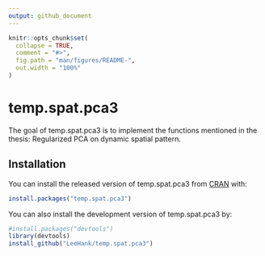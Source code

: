 ```yaml
---
output: github_document
---
```


<!-- README.md is generated from README.Rmd. Please edit that file -->

```r
knitr::opts_chunk$set(
  collapse = TRUE,
  comment = "#>",
  fig.path = "man/figures/README-",
  out.width = "100%"
)
```
# temp.spat.pca3

The goal of temp.spat.pca3 is to implement the functions mentioned in the thesis: Regularized PCA on dynamic spatial pattern.

## Installation

You can install the released version of temp.spat.pca3 from [CRAN](https://CRAN.R-project.org) with:

``` r
install.packages("temp.spat.pca3")
```

You can also install the development version of temp.spat.pca3 by:  

```r
#install.packages("devtools")
library(devtools)
install_github("LeeHank/temp.spat.pca3")
```
